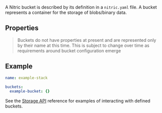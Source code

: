 A Nitric bucket is described by its definition in a `nitric.yaml` file. A bucket represents a container for the storage of blobs/binary data.

## Properties

> Buckets do not have properties at present and are represented only by their name at this time. This is subject to change over time as requirements around bucket configuration emerge

## Example

```yaml
name: example-stack

buckets:
  example-bucket: {}
```

See the [Storage API](../api/storage) reference for examples of interacting with defined buckets.
